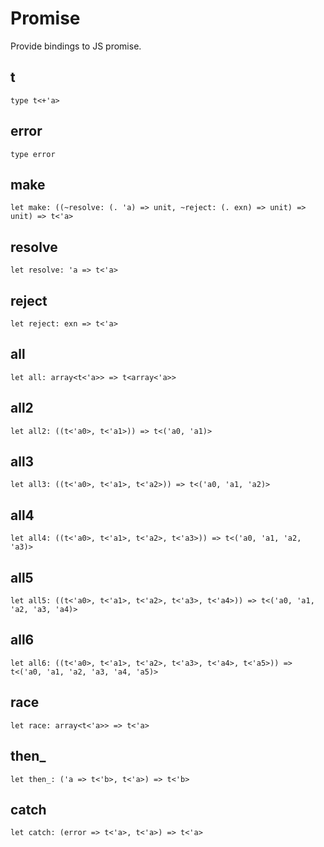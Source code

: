 # Promise

<Intro>

Provide bindings to JS promise.

</Intro>

## t

```res prelude
type t<+'a>
```

## error

```res prelude
type error
```

## make

```res sig
let make: ((~resolve: (. 'a) => unit, ~reject: (. exn) => unit) => unit) => t<'a>
```

## resolve

```res sig
let resolve: 'a => t<'a>
```

## reject

```res sig
let reject: exn => t<'a>
```

## all

```res sig
let all: array<t<'a>> => t<array<'a>>
```

## all2

```res sig
let all2: ((t<'a0>, t<'a1>)) => t<('a0, 'a1)>
```

## all3

```res sig
let all3: ((t<'a0>, t<'a1>, t<'a2>)) => t<('a0, 'a1, 'a2)>
```

## all4

```res sig
let all4: ((t<'a0>, t<'a1>, t<'a2>, t<'a3>)) => t<('a0, 'a1, 'a2, 'a3)>
```

## all5

```res sig
let all5: ((t<'a0>, t<'a1>, t<'a2>, t<'a3>, t<'a4>)) => t<('a0, 'a1, 'a2, 'a3, 'a4)>
```

## all6

```res sig
let all6: ((t<'a0>, t<'a1>, t<'a2>, t<'a3>, t<'a4>, t<'a5>)) => t<('a0, 'a1, 'a2, 'a3, 'a4, 'a5)>
```

## race

```res sig
let race: array<t<'a>> => t<'a>
```

## then_

```res sig
let then_: ('a => t<'b>, t<'a>) => t<'b>
```

## catch

```res sig
let catch: (error => t<'a>, t<'a>) => t<'a>
```
